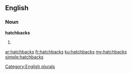 ==English==

===Noun===
'''hatchbacks'''

# {{plural of|hatchback}}

[[Category:English plurals]]

[[ar:hatchbacks]]
[[fr:hatchbacks]]
[[ku:hatchbacks]]
[[my:hatchbacks]]
[[simple:hatchbacks]]
